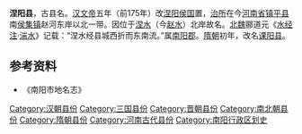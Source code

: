 {{coord|32.964192|N|112.220607|E|region:CN_type:city|display=title}}
'''涅阳县'''，古县名。[[汉文帝|汉文帝]]五年（前175年）改[[涅阳侯国|涅阳侯国]]置，[[治所|治所]]在今[[河南省|河南省]][[镇平县|镇平县]]南[[侯集镇|侯集镇]]赵河东岸以北一带。因位于[[涅水|涅水]]（今[[赵水|赵水]]）北岸故名。[[北魏|北魏]]郦道元《[[水经注|水经注]]·[[湍水|湍水]]》记载：“涅水经县城西折而东南流。”属[[南阳郡|南阳郡]]。[[隋朝|隋朝]]初年，改名[[课阳县|课阳县]]。 

==参考资料==
*《南阳市地名志》

{{已废的南阳市古代行政区划}}

{{DEFAULTSORT:N}}
[[Category:汉朝县份|Category:汉朝县份]]
[[Category:三国县份|Category:三国县份]]
[[Category:晋朝县份|Category:晋朝县份]]
[[Category:南北朝县份|Category:南北朝县份]]
[[Category:隋朝县份|Category:隋朝县份]]
[[Category:河南古代县份|Category:河南古代县份]]
[[Category:南阳行政区划史|Category:南阳行政区划史]]